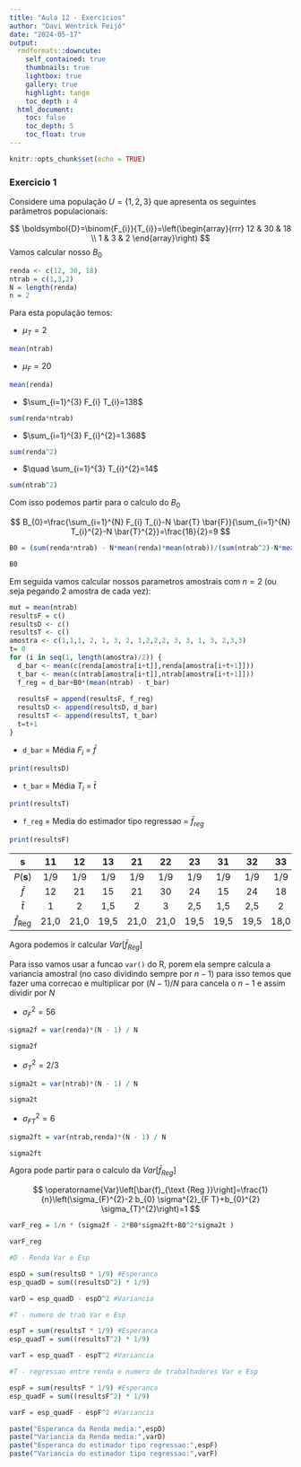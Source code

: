 ```yaml
---
title: "Aula 12 - Exercicios"
author: "Davi Wentrick Feijó"
date: "2024-05-17"
output: 
  rmdformats::downcute:
    self_contained: true
    thumbnails: true
    lightbox: true
    gallery: true
    highlight: tango
    toc_depth : 4
  html_document:
    toc: false
    toc_depth: 5
    toc_float: true
---
```


```r
knitr::opts_chunk$set(echo = TRUE)
```


### Exercicio 1


Considere uma população $U=\{1,2,3\}$ que apresenta os seguintes parâmetros populacionais:

$$
\boldsymbol{D}=\binom{F_{i}}{T_{i}}=\left(\begin{array}{rrr}
12 & 30 & 18 \\
1 & 3 & 2
\end{array}\right)
$$
Vamos calcular nosso $B_0$

```r
renda <- c(12, 30, 18)
ntrab = c(1,3,2)
N = length(renda)
n = 2
```

Para esta população temos:

- $\mu_{T}=2$ 

```r
mean(ntrab)
```

- $\mu_{F}=20$ 

```r
mean(renda)
```


- $\sum_{i=1}^{3} F_{i} T_{i}=138$

```r
sum(renda*ntrab)
```

- $\sum_{i=1}^{3} F_{i}^{2}=1.368$

```r
sum(renda^2)
```

- $\quad \sum_{i=1}^{3} T_{i}^{2}=14$

```r
sum(ntrab^2)
```

Com isso podemos partir para o calculo do $B_0$

$$
B_{0}=\frac{\sum_{i=1}^{N} F_{i} T_{i}-N \bar{T} \bar{F}}{\sum_{i=1}^{N} T_{i}^{2}-N \bar{T}^{2}}=\frac{18}{2}=9
$$

```r
B0 = (sum(renda*ntrab) - N*mean(renda)*mean(ntrab))/(sum(ntrab^2)-N*mean(ntrab)^2)
```

```r
B0
```

Em seguida vamos calcular nossos parametros amostrais com $n=2$ (ou seja pegando 2 amostra de cada vez):

```r
mut = mean(ntrab)
resultsF = c()
resultsD <- c()
resultsT <- c()
amostra <- c(1,1,1, 2, 1, 3, 2, 1,2,2,2, 3, 3, 1, 3, 2,3,3)
t= 0
for (i in seq(1, length(amostra)/2)) {
  d_bar <- mean(c(renda[amostra[i+t]],renda[amostra[i+t+1]]))
  t_bar <- mean(c(ntrab[amostra[i+t]],ntrab[amostra[i+t+1]]))
  f_reg = d_bar+B0*(mean(ntrab) - t_bar)
  
  resultsF = append(resultsF, f_reg)
  resultsD <- append(resultsD, d_bar)
  resultsT <- append(resultsT, t_bar)
  t=t+1
}
```

- `d_bar` = Média $F_i$ = $\bar f$

```r
print(resultsD)
```

- `t_bar` = Média $T_i$ = $\bar t$

```r
print(resultsT)
```

- `f_reg` = Media do estimador tipo regressao = $\bar f_{reg}$

```r
print(resultsF)
```




| $\mathbf{s}$ | $\mathbf{1 1}$ | $\mathbf{1 2}$ | $\mathbf{1 3}$ | $\mathbf{2 1}$ | $\mathbf{2 2}$ | $\mathbf{2 3}$ | $\mathbf{3 1}$ | $\mathbf{3 2}$ | $\mathbf{3 3}$ |
| :---: | :---: | :---: | :---: | :---: | :---: | :---: | :---: | :---: | :---: |
| $P(\boldsymbol{s})$ | $1 / 9$ | $1 / 9$ | $1 / 9$ | $1 / 9$ | $1 / 9$ | $1 / 9$ | $1 / 9$ | $1 / 9$ | $1 / 9$ |
| $\bar{f}$ | 12 | 21 | 15 | 21 | 30 | 24 | 15 | 24 | 18 |
| $\bar{t}$ | 1 | 2 | 1,5 | 2 | 3 | 2,5 | 1,5 | 2,5 | 2 |
| $\bar{f}_{\text {Reg }}$ | 21,0 | 21,0 | 19,5 | 21,0 | 21,0 | 19,5 | 19,5 | 19,5 | 18,0 |


Agora podemos ir calcular $Var[\bar f_{Reg}]$

Para isso vamos usar a funcao `var()` do R, porem ela sempre calcula a variancia amostral (no caso dividindo sempre por $n-1$) para isso temos que fazer uma correcao e multiplicar por $(N-1)/N$ para cancela o $n-1$ e assim dividir por $N$


- $\sigma^{2}_{F}=56$

```r
sigma2f = var(renda)*(N - 1) / N
```
```r
sigma2f
```


- $\sigma^{2}_{T}=2/3$

```r
sigma2t = var(ntrab)*(N - 1) / N
```

```r
sigma2t
```


- $\sigma^{2}_{FT}= 6$

```r
sigma2ft = var(ntrab,renda)*(N - 1) / N
```

```r
sigma2ft
```


Agora pode partir para o calculo da $Var[\bar f_{Reg}]$


$$
\operatorname{Var}\left[\bar{f}_{\text {Reg }}\right]=\frac{1}{n}\left(\sigma_{F}^{2}-2 b_{0} \sigma^{2}_{F T}+b_{0}^{2} \sigma_{T}^{2}\right)=1
$$

```r
varF_reg = 1/n * (sigma2f - 2*B0*sigma2ft+B0^2*sigma2t )
```


```r
varF_reg
```

```r
#D - Renda Var e Esp

espD = sum(resultsD * 1/9) #Esperanca
esp_quadD = sum((resultsD^2) * 1/9)

varD = esp_quadD - espD^2 #Variancia

#T - numero de trab Var e Esp

espT = sum(resultsT * 1/9) #Esperanca
esp_quadT = sum((resultsT^2) * 1/9)

varT = esp_quadT - espT^2 #Variancia

#T - regressao entre renda e numero de trabalhadores Var e Esp

espF = sum(resultsF * 1/9) #Esperanca
esp_quadF = sum((resultsF^2) * 1/9)

varF = esp_quadF - espF^2 #Variancia

```

```r
paste("Esperanca da Renda media:",espD)
paste("Variancia da Renda media:",varD)
paste("Esperanca do estimador tipo regressao:",espF)
paste("Variancia do estimador tipo regressao:",varF)
```

































































